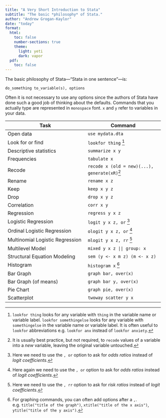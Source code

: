 ```yaml
---
title: "A Very Short Introduction to Stata"
subtitle: "The basic *philosophy* of Stata."
author: "Andrew Grogan-Kaylor"
date: "today"
format:
  html:
    toc: false
    number-sections: true
    theme:
      light: yeti
      dark: vapor
  pdf:
    toc: false
---
```


The basic philosophy of Stata---"Stata in one sentence"---is: 

`do_something to_variable(s), options`

Often it is not necessary to use any options since the authors of Stata have done such a good job of thinking about the defaults. Commands that you actually type are represented in `monospace` font. `x` and `y` refer to variables in your data.

| Task                            | Command                       | 
|---------------------------------|-------------------------------|
| Open data                       | `use mydata.dta`              |
| Look for or find                | `lookfor thing` [^lookfor]    |
| Descriptive statistics          | `summarize x y`               |
| Frequencies                     | `tabulate x`                  |
| Recode                          | `recode x (old = new)(...), generate(xR)`[^recode] |
| Rename                          | `rename x z`                  |
| Keep                            | `keep x y z`                  |
| Drop                            | `drop x y z`                  |
| Correlation                     | `corr x y`                    |
| Regression                      | `regress y x z`               |
| Logistic Regression             | `logit y x z, or` [^logit]    |
| Ordinal Logistic Regression     | `ologit y x z, or` [^ologit]  |
| Multinomial Logistic Regression | `mlogit y x z, rr` [^mlogit]  |
| Multilevel Model                | `mixed y x z || group: x`     |
| Structural Equation Modeling    | `sem (y <- x m z) (m <- x z)` |
| Histogram                       | `histogram x` [^graph]        |
| Bar Graph                       | `graph bar, over(x)`          |
| Bar Graph (of means)            | `graph bar y, over(x)`        |
| Pie Chart                       | `graph pie, over(x)`          |
| Scatterplot                     | `twoway scatter y x`          |

[^recode]: It is usually best practice, but not required, to `recode` values of a variable into a *new* variable, leaving the original variable untouched. 
[^lookfor]: `lookfor thing` looks for any variable with `thing` in the variable name or variable label. `lookfor somethingelse` looks for any variable with `somethingelse` in the variable name or variable label. It is often useful to `lookfor` abbreviations e.g. `lookfor anx` instead of `lookfor anxiety`.
[^logit]: Here we need to use the `, or` option to ask for *odds ratios* instead of *logit coefficients*.
[^ologit]: Here again we need to use the `, or` option to ask for *odds ratios* instead of *logit coefficients*.
[^mlogit]: Here we need to use the `, rr` option to ask for *risk ratios* instead of *logit coefficients*.
[^graph]: For graphing commands, you can often add options after a `,`. e.g. `title("title of the graph")`, `xtitle("title of the x axis")`, `ytitle("title of the y axis")`.



